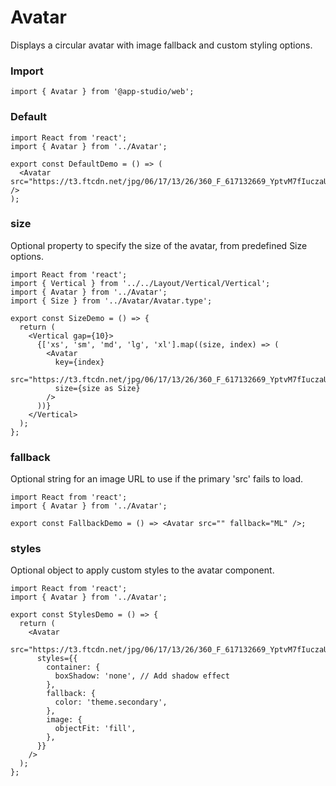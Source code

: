 # Avatar

Displays a circular avatar with image fallback and custom styling options.

### **Import**
  ```tsx
  import { Avatar } from '@app-studio/web';
  ```

### **Default**
```tsx
import React from 'react';
import { Avatar } from '../Avatar';

export const DefaultDemo = () => (
  <Avatar src="https://t3.ftcdn.net/jpg/06/17/13/26/360_F_617132669_YptvM7fIuczaUbYYpMe3VTLimwZwzlWf.jpg" />
);

```

### **size**
Optional property to specify the size of the avatar, from predefined Size options.

```tsx
import React from 'react';
import { Vertical } from '../../Layout/Vertical/Vertical';
import { Avatar } from '../Avatar';
import { Size } from '../Avatar/Avatar.type';

export const SizeDemo = () => {
  return (
    <Vertical gap={10}>
      {['xs', 'sm', 'md', 'lg', 'xl'].map((size, index) => (
        <Avatar
          key={index}
          src="https://t3.ftcdn.net/jpg/06/17/13/26/360_F_617132669_YptvM7fIuczaUbYYpMe3VTLimwZwzlWf.jpg"
          size={size as Size}
        />
      ))}
    </Vertical>
  );
};

```

### **fallback**
Optional string for an image URL to use if the primary 'src' fails to load.

```tsx
import React from 'react';
import { Avatar } from '../Avatar';

export const FallbackDemo = () => <Avatar src="" fallback="ML" />;

```

### **styles**
Optional object to apply custom styles to the avatar component.

```tsx
import React from 'react';
import { Avatar } from '../Avatar';

export const StylesDemo = () => {
  return (
    <Avatar
      src="https://t3.ftcdn.net/jpg/06/17/13/26/360_F_617132669_YptvM7fIuczaUbYYpMe3VTLimwZwzlWf.jpg"
      styles={{
        container: {
          boxShadow: 'none', // Add shadow effect
        },
        fallback: {
          color: 'theme.secondary',
        },
        image: {
          objectFit: 'fill',
        },
      }}
    />
  );
};

```

